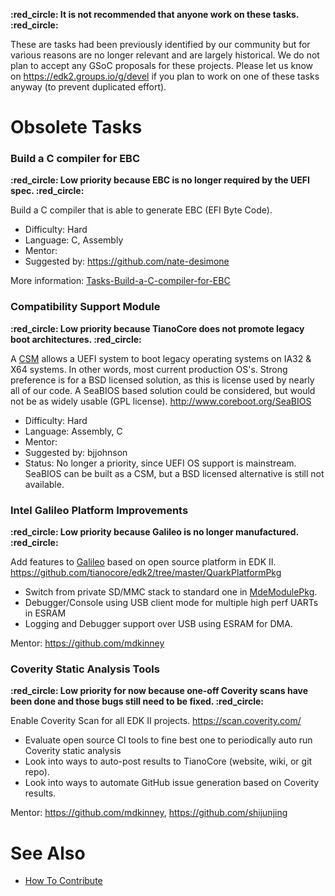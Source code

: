 ''' :red_circle: It is not recommended that anyone work on these tasks. :red_circle: '''

These are tasks had been previously identified by our community but for various reasons are no longer relevant and are largely historical. We do not plan to accept any GSoC proposals for these projects. Please let us know on [[edk2-devel|https://edk2.groups.io/g/devel]] if you plan to work on one of these tasks anyway (to prevent duplicated effort).

= Obsolete Tasks =

=== Build a C compiler for EBC ===

''' :red_circle: Low priority because EBC is no longer required by the UEFI spec. :red_circle: '''

Build a C compiler that is able to generate EBC (EFI Byte Code).

* Difficulty: Hard
* Language: C, Assembly
* Mentor: 
* Suggested by: [[@nate-desimone|https://github.com/nate-desimone]]

More information: [[Tasks-Build-a-C-compiler-for-EBC]]

=== Compatibility Support Module ===

''' :red_circle: Low priority because TianoCore does not promote legacy boot architectures. :red_circle: '''

A [[CSM]] allows a UEFI system to boot legacy operating systems on IA32 & X64 systems. In other words, most current production OS's. Strong preference is for a BSD licensed solution, as this is license used by nearly all of our code. A SeaBIOS based solution could be considered, but would not be as widely usable (GPL license). http://www.coreboot.org/SeaBIOS
* Difficulty: Hard
* Language: Assembly, C
* Mentor:
* Suggested by: bjjohnson
* Status: No longer a priority, since UEFI OS support is mainstream. SeaBIOS can be built as a CSM, but a BSD licensed alternative is still not available.

=== Intel Galileo Platform Improvements ===

''' :red_circle: Low priority because Galileo is no longer manufactured. :red_circle: '''

Add features to [[Intel Galileo|Galileo]] based on open source platform in EDK II. https://github.com/tianocore/edk2/tree/master/QuarkPlatformPkg 
* Switch from private SD/MMC stack to standard one in [[MdeModulePkg]].
* Debugger/Console using USB client mode for multiple high perf UARTs in ESRAM 
* Logging and Debugger support over USB using ESRAM for DMA.
Mentor: [[@mdkinney|https://github.com/mdkinney]]

=== Coverity Static Analysis Tools ===

''' :red_circle: Low priority for now because one-off Coverity scans have been done and those bugs still need to be fixed. :red_circle: '''

Enable Coverity Scan for all EDK II projects. https://scan.coverity.com/
* Evaluate open source CI tools to fine best one to periodically auto run Coverity static analysis
* Look into ways to auto-post results to TianoCore (website, wiki, or git repo).
* Look into ways to automate GitHub issue generation based on Coverity results.
Mentor: [[@mdkinney|https://github.com/mdkinney]], [[@shijunjing|https://github.com/shijunjing]]

= See Also =
* [[How To Contribute]]

